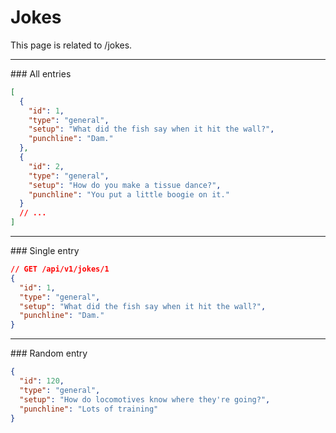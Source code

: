 
# Jokes

This page is related to /jokes.

<Hr />
### All entries

<EndpointDetails path="/jokes" />

```json
[
  {
    "id": 1,
    "type": "general",
    "setup": "What did the fish say when it hit the wall?",
    "punchline": "Dam."
  },
  {
    "id": 2,
    "type": "general",
    "setup": "How do you make a tissue dance?",
    "punchline": "You put a little boogie on it."
  }
  // ...
]
```

<Hr />
### Single entry

<EndpointDetails path="/jokes/<id>" />

```json
// GET /api/v1/jokes/1
{
  "id": 1,
  "type": "general",
  "setup": "What did the fish say when it hit the wall?",
  "punchline": "Dam."
}
```

<Hr />
### Random entry

<EndpointDetails path="/jokes/random" />

```json
{
  "id": 120,
  "type": "general",
  "setup": "How do locomotives know where they're going?",
  "punchline": "Lots of training"
}
```
